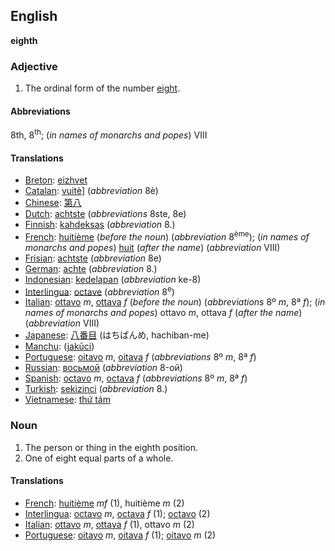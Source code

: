 ==English==
'''eighth'''

===Adjective===

# The ordinal form of the number [[eight]].

====Abbreviations====
8th, 8<sup>th</sup>; (''in names of monarchs and popes'') VIII

====Translations====

*[[Breton]]: [[eizhvet]]
*[[Catalan]]: [[vuitè]]] (''abbreviation'' 8è)
*[[Chinese]]: [[第八]]
*[[Dutch]]: [[achtste]] (''abbreviations'' 8ste, 8e)
*[[Finnish]]: [[kahdeksas]] (''abbreviation'' 8.)
*[[French]]: [[huitième]] (''before the noun'') (''abbreviation'' 8<sup>ème</sup>); (''in names of monarchs and popes'') [[huit]] (''after the name'') (''abbreviation'' VIII)
*[[Frisian]]: [[achtste]] (''abbreviation'' 8e)
*[[German]]: [[achte]] (''abbreviation'' 8.)
*[[Indonesian]]: [[kedelapan]] (''abbreviation'' ke-8)
*[[Interlingua]]: [[octave]] (''abbreviation'' 8<sup>e</sup>)
*[[Italian]]: [[ottavo]] ''m'', [[ottava]] ''f'' (''before the noun'') (''abbreviations'' 8º ''m'', 8ª ''f''); (''in names of monarchs and popes'') ottavo ''m'', ottava ''f'' (''after the name'') (''abbreviation'' VIII)
*[[Japanese]]: [[八番目]] (はちばんめ, hachiban-me)
*[[Manchu]]: ([[jakūci]])
*[[Portuguese]]: [[oitavo]] ''m'', [[oitava]] ''f'' (''abbreviations'' 8º ''m'', 8ª ''f'')
*[[Russian]]: [[восьмой]] (''abbreviation'' 8-ой)
*[[Spanish]]: [[octavo]] ''m'', [[octava]] ''f'' (''abbreviations'' 8º ''m'', 8ª ''f'')
*[[Turkish]]: [[sekizinci]] (''abbreviation'' 8.)
*[[Vietnamese]]: [[thứ tám]]

===Noun===

#The person or thing in the eighth position.
#One of eight equal parts of a whole.

====Translations====

*[[French]]: [[huitième]] ''mf'' (1), huitième ''m'' (2)
*[[Interlingua]]: [[octavo]] ''m'', [[octava]] ''f'' (1); [[octavo]] (2)
*[[Italian]]: [[ottavo]] ''m'', [[ottava]] ''f'' (1), ottavo ''m'' (2)
*[[Portuguese]]: [[oitavo]] ''m'', [[oitava]] ''f'' (1); [[oitavo]] ''m'' (2)